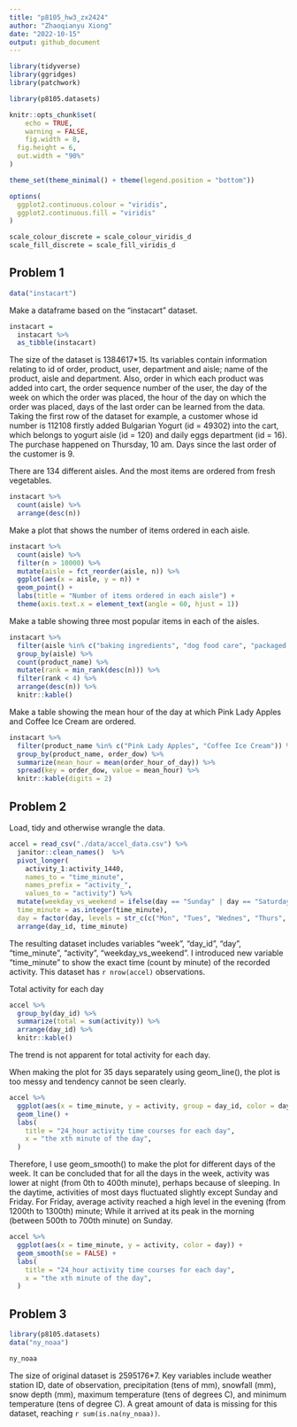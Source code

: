 ```yaml
---
title: "p8105_hw3_zx2424"
author: "Zhaoqianyu Xiong"
date: "2022-10-15"
output: github_document
---
```

```r
library(tidyverse)
library(ggridges)
library(patchwork)

library(p8105.datasets)

knitr::opts_chunk$set(
	echo = TRUE,
	warning = FALSE,
	fig.width = 8, 
  fig.height = 6,
  out.width = "90%"
)

theme_set(theme_minimal() + theme(legend.position = "bottom"))

options(
  ggplot2.continuous.colour = "viridis",
  ggplot2.continuous.fill = "viridis"
)

scale_colour_discrete = scale_colour_viridis_d
scale_fill_discrete = scale_fill_viridis_d
```


## Problem 1
```r
data("instacart")
```

Make a dataframe based on the "instacart" dataset. 
```r
instacart = 
  instacart %>% 
  as_tibble(instacart)
```
The size of the dataset is 1384617*15. Its variables contain information relating to id of order, product, user, department and aisle; name of the product, aisle and department. Also, order in which each product was added into cart, the order sequence number of the user, the day of the week on which the order was placed, the hour of the day on which the order was placed, days of the last order can be learned from the data. Taking the first row of the dataset for example, a customer whose id number is 112108 firstly added Bulgarian Yogurt (id = 49302) into the cart, which belongs to yogurt aisle (id = 120) and daily eggs department (id = 16). The purchase happened on Thursday, 10 am. Days since the last order of the customer is 9.

There are 134 different aisles. And the most items are ordered from fresh vegetables.
```r
instacart %>% 
  count(aisle) %>% 
  arrange(desc(n))
```

Make a plot that shows the number of items ordered in each aisle.
```r
instacart %>% 
  count(aisle) %>% 
  filter(n > 10000) %>% 
  mutate(aisle = fct_reorder(aisle, n)) %>% 
  ggplot(aes(x = aisle, y = n)) + 
  geom_point() + 
  labs(title = "Number of items ordered in each aisle") +
  theme(axis.text.x = element_text(angle = 60, hjust = 1))
```

Make a table showing three most popular items in each of the aisles.
```r
instacart %>% 
  filter(aisle %in% c("baking ingredients", "dog food care", "packaged vegetables fruits")) %>%
  group_by(aisle) %>% 
  count(product_name) %>% 
  mutate(rank = min_rank(desc(n))) %>% 
  filter(rank < 4) %>% 
  arrange(desc(n)) %>%
  knitr::kable()
```

Make a table showing the mean hour of the day at which Pink Lady Apples and Coffee Ice Cream are ordered.
```r
instacart %>%
  filter(product_name %in% c("Pink Lady Apples", "Coffee Ice Cream")) %>%
  group_by(product_name, order_dow) %>%
  summarize(mean_hour = mean(order_hour_of_day)) %>%
  spread(key = order_dow, value = mean_hour) %>%
  knitr::kable(digits = 2)
```

## Problem 2
Load, tidy and otherwise wrangle the data. 
```r
accel = read_csv("./data/accel_data.csv") %>%
  janitor::clean_names()  %>%
  pivot_longer(
    activity_1:activity_1440,
    names_to = "time_minute",
    names_prefix = "activity_",
    values_to = "activity") %>%
  mutate(weekday_vs_weekend = ifelse(day == "Sunday" | day == "Saturday", "weekend", "weekday"),
  time_minute = as.integer(time_minute),
  day = factor(day, levels = str_c(c("Mon", "Tues", "Wednes", "Thurs", "Fri", "Satur", "Sun"), "day"))) %>%
  arrange(day_id, time_minute)
```
The resulting dataset includes variables "week", "day_id", "day", "time_minute", "activity", "weekday_vs_weekend". I introduced new variable "time_minute" to show the exact time (count by minute) of the recorded activity. This dataset has `r nrow(accel)` observations.

Total activity for each day
```r
accel %>%
  group_by(day_id) %>%
  summarize(total = sum(activity)) %>%
  arrange(day_id) %>%
  knitr::kable()
```
The trend is not apparent for total activity for each day.

When making the plot for 35 days separately using geom_line(), the plot is too messy and tendency cannot be seen clearly. 
```r
accel %>%
  ggplot(aes(x = time_minute, y = activity, group = day_id, color = day)) +
  geom_line() +
  labs(
    title = "24_hour activity time courses for each day",
    x = "the xth minute of the day",
  )
```

Therefore, I use geom_smooth() to make the plot for different days of the week. It can be concluded that for all the days in the week, activity was lower at night (from 0th to 400th minute), perhaps because of sleeping. In the daytime, activities of most days fluctuated slightly except Sunday and Friday. For Friday, average activity reached a high level in the evening (from 1200th to 1300th) minute; While it arrived at its peak in the morning (between 500th to 700th minute) on Sunday.
```r
accel %>%
  ggplot(aes(x = time_minute, y = activity, color = day)) +
  geom_smooth(se = FALSE) +
  labs(
    title = "24_hour activity time courses for each day",
    x = "the xth minute of the day",
  )
```

## Problem 3
```r
library(p8105.datasets)
data("ny_noaa")

ny_noaa
```
The size of original dataset is 2595176*7. Key variables include weather station ID, date of observation, precipitation (tens of mm), snowfall (mm), snow depth (mm), maximum temperature (tens of degrees C), and minimum temperature (tens of degree C). A great amount of data is missing for this dataset, reaching `r sum(is.na(ny_noaa))`.